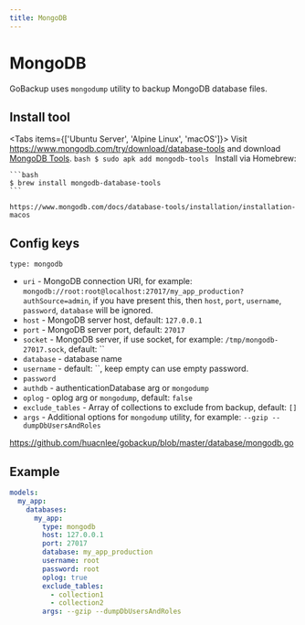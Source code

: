 ```yaml
---
title: MongoDB
---
```



# MongoDB

GoBackup uses `mongodump` utility to backup MongoDB database files.

## Install tool

<Tabs items={['Ubuntu Server', 'Alpine Linux', 'macOS']}>
<Tab>
Visit https://www.mongodb.com/try/download/database-tools and download [MongoDB Tools](https://www.mongodb.com/try/download/database-tools).
</Tab>
<Tab>
`bash
    $ sudo apk add mongodb-tools
    `
</Tab>
<Tab>
Install via Homebrew:

    ```bash
    $ brew install mongodb-database-tools
    ```

    https://www.mongodb.com/docs/database-tools/installation/installation-macos

  </Tab>
</Tabs>

## Config keys

`type: mongodb`

- `uri` - MongoDB connection URI, for example: `mongodb://root:root@localhost:27017/my_app_production?authSource=admin`, if you have present this, then `host`, `port`, `username`, `password`, `database` will be ignored.
- `host` - MongoDB server host, default: `127.0.0.1`
- `port` - MongoDB server port, default: `27017`
- `socket` - MongoDB server, if use socket, for example: `/tmp/mongodb-27017.sock`, default: ``
- `database` - database name
- `username` - default: ``, keep empty can use empty password.
- `password`
- `authdb` - authenticationDatabase arg or `mongodump`
- `oplog` - oplog arg or `mongodump`, default: `false`
- `exclude_tables` - Array of collections to exclude from backup, default: `[]`
- `args` - Additional options for `mongodump` utility, for example: `--gzip --dumpDbUsersAndRoles`

https://github.com/huacnlee/gobackup/blob/master/database/mongodb.go

## Example

```yml
models:
  my_app:
    databases:
      my_app:
        type: mongodb
        host: 127.0.0.1
        port: 27017
        database: my_app_production
        username: root
        password: root
        oplog: true
        exclude_tables:
          - collection1
          - collection2
        args: --gzip --dumpDbUsersAndRoles
```
